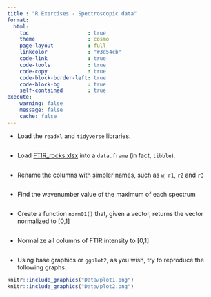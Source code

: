 ```yaml
---
title : "R Exercises - Spectroscopic data"
format: 
  html:
    toc                   : true
    theme                 : cosmo
    page-layout           : full
    linkcolor             : "#3d54cb"
    code-link             : true
    code-tools            : true
    code-copy             : true
    code-block-border-left: true
    code-block-bg         : true
    self-contained        : true
execute: 
    warning: false
    message: false
    cache: false
---
```



- Load the `readxl` and `tidyverse` libraries.

```r

```

- Load <a href="Data/FTIR_rocks.xlsx" download target="_blank">FTIR_rocks.xlsx</a> into a `data.frame` (in fact, `tibble`).

```r

```

- Rename the columns with simpler names, such as `w`, `r1`, `r2` and `r3`

```r

```

- Find the wavenumber value of the maximum of each spectrum

```r

```

- Create a function `norm01()` that, given a vector, returns the vector normalized to [0,1]

```r

```

- Normalize all columns of FTIR intensity to [0,1]

```r

```

- Using base graphics or `ggplot2`, as you wish, try to reproduce the following graphs:

```r
knitr::include_graphics("Data/plot1.png")
knitr::include_graphics("Data/plot2.png")
```

```r

```

